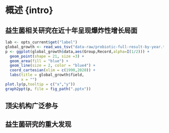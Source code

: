 # 概述 {intro}

## 益生菌相关研究在近十年呈现爆炸性增长局面



```r
lab <- opts_current$get("label")
global_growth <- read_wos_tsv("data-raw/probiotic-full-result-by-year.txt")
p <- ggplot(global_growth$data,aes(Group,Record,alpha=I(1/2))) +
  geom_point(shape = 21, size =3) +
  geom_area(fill = "blue") +
  geom_line(size = 2, color = "blue4") +
  coord_cartesian(xlim = c(1990,2020)) +
  labs(title = global_growth$field,
       x = "")
plot.ly(p,tooltip = c("x","y"))
graph2ppt(p, file = fig_path(".pptx"))
```



## 顶尖机构广泛参与


## 益生菌研究的重大发现

